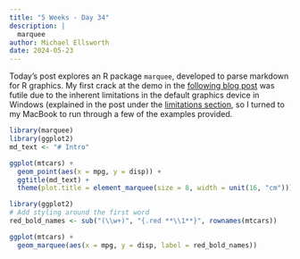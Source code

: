 ```yaml
---
title: "5 Weeks - Day 34"
description: |
  marquee
author: Michael Ellsworth
date: 2024-05-23
---
```


Today's post explores an R package `marquee`, developed to parse markdown for R graphics. My first crack at the demo in the [following blog post](https://www.tidyverse.org/blog/2024/05/marquee-0-1-0/) was futile due to the inherent limitations in the default graphics device in Windows (explained in the post under the [limitations section](https://www.tidyverse.org/blog/2024/05/marquee-0-1-0/#limitations), so I turned to my MacBook to run through a few of the examples provided.

```r
library(marquee)
library(ggplot2)
md_text <- "# Intro"

ggplot(mtcars) + 
  geom_point(aes(x = mpg, y = disp)) + 
  ggtitle(md_text) + 
  theme(plot.title = element_marquee(size = 8, width = unit(16, "cm")))
```

```r
library(ggplot2)
# Add styling around the first word
red_bold_names <- sub("(\\w+)", "{.red **\\1**}", rownames(mtcars))

ggplot(mtcars) + 
  geom_marquee(aes(x = mpg, y = disp, label = red_bold_names))
```
